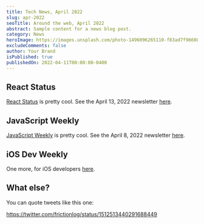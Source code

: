 ```yaml
---
title: Tech News, April 2022
slug: apr-2022
seoTitle: Around the web, April 2022
abstract: Sample content for a news blog post.
category: News
heroImage: https://images.unsplash.com/photo-1496096265110-f83ad7f96608?ixid=MnwxMjA3fDB8MHxwaG90by1wYWdlfHx8fGVufDB8fHx8&ixlib=rb-1.2.1&auto=format&fit=crop&w=3270&q=80
excludeComments: false
author: Your Brand
isPublished: true
publishedOn: 2022-04-11T00:00:00-0400
---
```


## React Status

[React Status](https://react.statuscode.com) is pretty cool. See the April 13, 2022 newsletter [here](https://react.statuscode.com/issues/284).

## JavaScript Weekly

[JavaScript Weekly](https://javascriptweekly.com/) is pretty cool. See the April 8, 2022 newsletter [here](https://javascriptweekly.com/issues/584).

## iOS Dev Weekly

One more, for iOS developers [here](https://iosdevweekly.com/).

## What else?

You can quote tweets like this one:

https://twitter.com/frictionlog/status/1512513440291688449